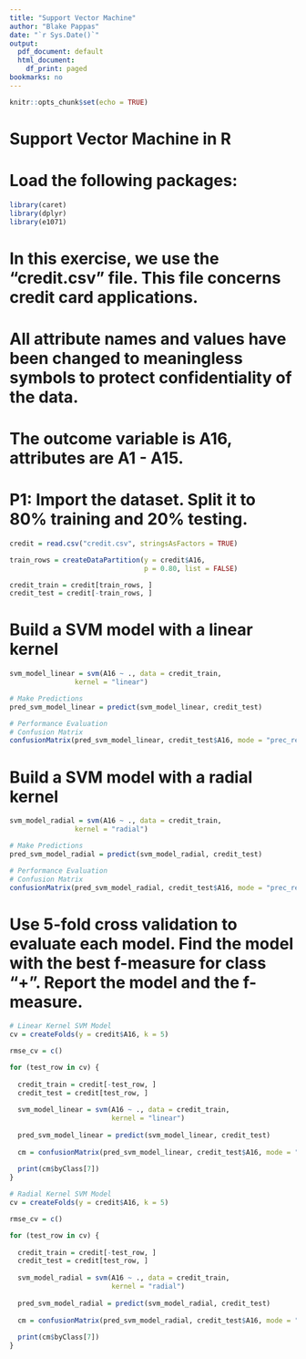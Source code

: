---
title: "Support Vector Machine"
author: "Blake Pappas"
date: "`r Sys.Date()`"
output:
  pdf_document: default
  html_document:
    df_print: paged
bookmarks: no
---
  
```{r setup, include = FALSE}
knitr::opts_chunk$set(echo = TRUE)
```
# Support Vector Machine in R
# Load the following packages:
```{r, warning = FALSE, message = FALSE}
library(caret)
library(dplyr)
library(e1071)
```

# In this exercise, we use the "credit.csv" file. This file concerns credit card applications.
# All attribute names and values have been changed to meaningless symbols to protect confidentiality of the data.
# The outcome variable is A16, attributes are A1 - A15.


# P1: Import the dataset. Split it to 80% training and 20% testing.
```{r}
credit = read.csv("credit.csv", stringsAsFactors = TRUE)

train_rows = createDataPartition(y = credit$A16,
                                 p = 0.80, list = FALSE)

credit_train = credit[train_rows, ]
credit_test = credit[-train_rows, ]
```


# Build a SVM model with a linear kernel
```{r}
svm_model_linear = svm(A16 ~ ., data = credit_train,
                kernel = "linear")

# Make Predictions
pred_svm_model_linear = predict(svm_model_linear, credit_test)

# Performance Evaluation
# Confusion Matrix
confusionMatrix(pred_svm_model_linear, credit_test$A16, mode = "prec_recall", positive = "+")
```


# Build a SVM model with a radial kernel
```{r}
svm_model_radial = svm(A16 ~ ., data = credit_train,
                kernel = "radial")

# Make Predictions
pred_svm_model_radial = predict(svm_model_radial, credit_test)

# Performance Evaluation
# Confusion Matrix
confusionMatrix(pred_svm_model_radial, credit_test$A16, mode = "prec_recall", positive = "+")
```

# Use 5-fold cross validation to evaluate each model. Find the model with the best f-measure for class "+". Report the model and the f-measure.
```{r}
# Linear Kernel SVM Model
cv = createFolds(y = credit$A16, k = 5)

rmse_cv = c()

for (test_row in cv) {
  
  credit_train = credit[-test_row, ]
  credit_test = credit[test_row, ]
  
  svm_model_linear = svm(A16 ~ ., data = credit_train,
                         kernel = "linear")
  
  pred_svm_model_linear = predict(svm_model_linear, credit_test)
  
  cm = confusionMatrix(pred_svm_model_linear, credit_test$A16, mode = "prec_recall", positive = "+")
  
  print(cm$byClass[7])
}
```

```{r}
# Radial Kernel SVM Model
cv = createFolds(y = credit$A16, k = 5)

rmse_cv = c()

for (test_row in cv) {
  
  credit_train = credit[-test_row, ]
  credit_test = credit[test_row, ]
  
  svm_model_radial = svm(A16 ~ ., data = credit_train,
                         kernel = "radial")
  
  pred_svm_model_radial = predict(svm_model_radial, credit_test)
  
  cm = confusionMatrix(pred_svm_model_radial, credit_test$A16, mode = "prec_recall", positive = "+")
  
  print(cm$byClass[7])
}
```